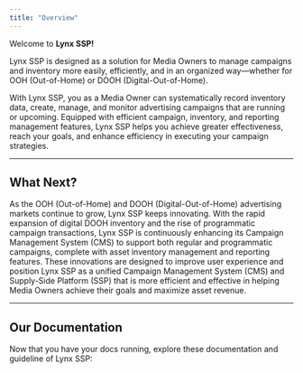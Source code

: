 ```yaml
---
title: "Overview"
---
```


Welcome to **Lynx SSP!**

Lynx SSP is designed as a solution for Media Owners to manage campaigns and inventory more easily, efficiently, and in an organized way—whether for OOH (Out-of-Home) or DOOH (Digital-Out-of-Home). 

With Lynx SSP, you as a Media Owner can systematically record inventory data, create, manage, and monitor advertising campaigns that are running or upcoming. Equipped with efficient campaign, inventory, and reporting management features, Lynx SSP helps you achieve greater effectiveness, reach your goals, and enhance efficiency in executing your campaign strategies.

---

## What Next?

As the OOH (Out-of-Home) and DOOH (Digital-Out-of-Home) advertising markets continue to grow, Lynx SSP keeps innovating. With the rapid expansion of digital DOOH inventory and the rise of programmatic campaign transactions, Lynx SSP is continuously enhancing its Campaign Management System (CMS) to support both regular and programmatic campaigns, complete with asset inventory management and reporting features. These innovations are designed to improve user experience and position Lynx SSP as a unified Campaign Management System (CMS) and Supply-Side Platform (SSP) that is more efficient and effective in helping Media Owners achieve their goals and maximize asset revenue.

---

## Our Documentation
Now that you have your docs running, explore these documentation and guideline of Lynx SSP:

<CardGroup cols={2}>
  <Card title="Lynx SSP Documentation ↗" icon="newspaper" href="/documentation/get-started/overview">
  </Card>
  <Card title="User Guideline ↗" icon="book-open" href="/guideline/introduction">
  </Card>
  <Card title="Programmatic ↗" icon="tv" href="/programmatic/introduction">
  </Card>
  <Card title="API Reference ↗" icon="tv" href="/api-reference/introduction">
  </Card>
</CardGroup>